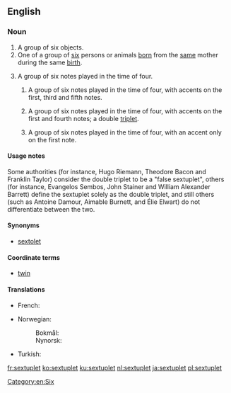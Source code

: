 ==English==
{{wikipedia}}

===Noun===
{{en-noun}}

# A group of six objects.
# One of a group of [[six]] persons or animals [[born]] from the [[same]] mother during the same [[birth]].
# {{context|music|lang=en}} A group of six notes played in the time of four.
## {{context|music|proscribed|lang=en}} A group of six notes played in the time of four, with accents on the first, third and fifth notes.
## {{context|music|proscribed|lang=en}} A group of six notes played in the time of four, with accents on the first and fourth notes; a double [[triplet]].
## {{context|music|proscribed|lang=en}} A group of six notes played in the time of four, with an accent only on the first note.

====Usage notes====
Some authorities (for instance, Hugo Riemann, Theodore Bacon and Franklin Taylor) consider the double triplet to be a "false sextuplet", others (for instance, Evangelos Sembos, John Stainer and William Alexander Barrett) define the sextuplet solely as the double triplet, and still others (such as Antoine Damour, Aimable Burnett, and Élie Elwart) do not differentiate between the two.

====Synonyms====
* {{sense|six notes played in the time of four}} [[sextolet]]

====Coordinate terms====
* {{sense|one of six born together}} [[twin]] {{coefficient}}

====Translations====
{{trans-top|one of six born together}}
* French: {{t+|fr|sextuplé}}
{{trans-mid}}
* Norwegian:
*: Bokmål: {{t|nb|seksling|m}}
*: Nynorsk: {{t|nn|seksling|m}}
* Turkish: {{t+|tr|altız}}
{{trans-bottom}}

[[Category:en:Six]]

[[fr:sextuplet]]
[[ko:sextuplet]]
[[ku:sextuplet]]
[[nl:sextuplet]]
[[ja:sextuplet]]
[[pl:sextuplet]]